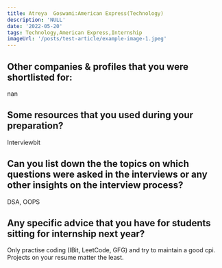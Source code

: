 ```yaml
---
title: Atreya  Goswami:American Express(Technology)
description: 'NULL' 
date: '2022-05-20'
tags: Technology,American Express,Internship
imageUrl: '/posts/test-article/example-image-1.jpeg'
---
```


## Other companies & profiles that you were shortlisted for:
nan

## Some resources that you used during your preparation?
Interviewbit

## Can you list down the the topics on which questions were asked in the interviews or any other insights on the interview process?
DSA, OOPS
## Any specific advice that you have for students sitting for internship next year?
Only practise coding (IBit, LeetCode, GFG) and try to maintain a good cpi. Projects on your resume matter the least.

